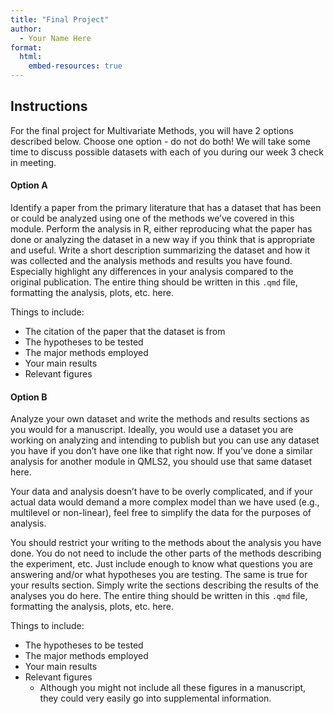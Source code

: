```yaml
---
title: "Final Project"
author:
  - Your Name Here
format: 
  html:
    embed-resources: true
---
```


## Instructions

For the final project for Multivariate Methods, you will have 2 options described below. Choose one option - do not do both! We will take some time to discuss possible datasets with each of you during our week 3 check in meeting. 

#### Option A

Identify a paper from the primary literature that has a dataset that has been or could be analyzed using one of the methods we've covered in this module. Perform the analysis in R, either reproducing what the paper has done or analyzing the dataset in a new way if you think that is appropriate and useful. Write a short description summarizing the dataset and how it was collected and the analysis methods and results you have found. Especially highlight any differences in your analysis compared to the original publication. The entire thing should be written in this `.qmd` file, formatting the analysis, plots, etc. here. 

Things to include:

- The citation of the paper that the dataset is from
- The hypotheses to be tested
- The major methods employed
- Your main results 
- Relevant figures    

#### Option B

Analyze your own dataset and write the methods and results sections as you would for a manuscript. Ideally, you would use a dataset you are working on analyzing and intending to publish but you can use any dataset you have if you don't have one like that right now. If you've done a similar analysis for another module in QMLS2, you should use that same dataset here.

Your data and analysis doesn't have to be overly complicated, and if your actual data would demand a more complex model than we have used (e.g., multilevel or non-linear), feel free to simplify the data for the purposes of analysis.

You should restrict your writing to the methods about the analysis you have done. You do not need to include the other parts of the methods describing the experiment, etc. Just include enough to know what questions you are answering and/or what hypotheses you are testing. The same is true for your results section. Simply write the sections describing the results of the analyses you do here. The entire thing should be written in this `.qmd` file, formatting the analysis, plots, etc. here. 

Things to include:

- The hypotheses to be tested
- The major methods employed
- Your main results 
- Relevant figures
    - Although you might not include all these figures in a manuscript, they could very easily go into supplemental information.


